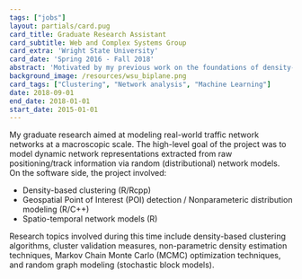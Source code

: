 ```yaml
---
tags: ["jobs"]
layout: partials/card.pug
card_title: Graduate Research Assistant
card_subtitle: Web and Complex Systems Group
card_extra: 'Wright State University'
card_date: 'Spring 2016 - Fall 2018'
abstract: 'Motivated by my previous work on the foundations of density-based clustering, I focused on implementing and extending the Mapper algorithm, a popular and very general method which has been used successfully for data analysis.'
background_image: /resources/wsu_biplane.png
card_tags: ["Clustering", "Network analysis", "Machine Learning"]
date: 2018-09-01
end_date: 2018-01-01
start_date: 2015-01-01
---
```


My graduate research aimed at modeling real-world traffic network networks at a macroscopic scale. The high-level goal of the project was to model dynamic network representations extracted from raw positioning/track information via random (distributional) network models. On the software side, the project involved: 

:::{.p-2 .overflow-auto .px-4 .py-2 .bg-white-100}
:::{.bullet_list .ml-2 .mt-1 .lisc-desc .space-y-2 .prose-md style="list-style-type: disc !important;"}

- Density-based clustering (R/Rcpp)
- Geospatial Point of Interest (POI) detection / Nonparameteric distribution modeling (R/C++)
- Spatio-temporal network models (R)

:::
:::

Research topics involved during this time include density-based clustering algorithms, cluster validation measures, non-parametric density estimation techniques, Markov Chain Monte Carlo (MCMC) optimization techniques, and random graph modeling (stochastic block models).